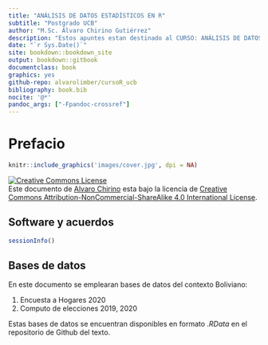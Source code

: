 ```yaml
--- 
title: "ANÁLISIS DE DATOS ESTADÍSTICOS EN R"
subtitle: "Postgrado UCB"
author: "M.Sc. Álvaro Chirino Gutiérrez"
description: "Estos apuntes estan destinado al CURSO: ANÁLISIS DE DATOS ESTADÍSTICOS EN R desarrollado en julio de 2021"
date: "`r Sys.Date()`"
site: bookdown::bookdown_site
output: bookdown::gitbook
documentclass: book
graphics: yes
github-repo: alvarolimber/cursoR_ucb
bibliography: book.bib
nocite: '@*'
pandoc_args: ["-Fpandoc-crossref"]
---
```

# Prefacio {-}

```r
knitr::include_graphics('images/cover.jpg', dpi = NA)
```


<a rel="license" href="http://creativecommons.org/licenses/by-nc-sa/4.0/"><img alt="Creative Commons License" style="border-width:0" src="https://i.creativecommons.org/l/by-nc-sa/4.0/88x31.png" /></a><br />Este documento de [Alvaro Chirino](https://twiiter/alvarochirinog) esta bajo la licencia de <a rel="license" href="http://creativecommons.org/licenses/by-nc-sa/4.0/">Creative Commons Attribution-NonCommercial-ShareAlike 4.0 International License</a>.

## Software y acuerdos {-}

```r
sessionInfo()
```

## Bases de datos {-}

En este documento se emplearan bases de datos del contexto Boliviano:

  1. Encuesta a Hogares 2020
  2. Computo de elecciones 2019, 2020

Estas bases de datos se encuentran disponibles en formato $.RData$ en el repositorio de Github del texto.
